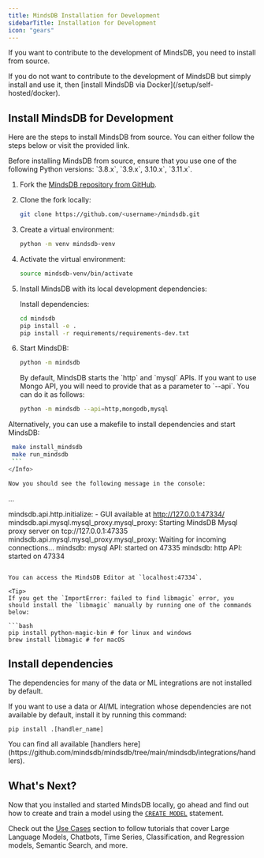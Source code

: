 ```yaml
---
title: MindsDB Installation for Development
sidebarTitle: Installation for Development
icon: "gears"
---
```


If you want to contribute to the development of MindsDB, you need to install from source.

<Info>
If you do not want to contribute to the development of MindsDB but simply install and use it, then [install MindsDB via Docker](/setup/self-hosted/docker).
</Info>

## Install MindsDB for Development

Here are the steps to install MindsDB from source. You can either
follow the steps below or visit the provided link.

<Info>
Before installing MindsDB from source, ensure that you use one of the following Python versions: `3.8.x`, `3.9.x`, 3.10.x`, `3.11.x`.
</Info>

1. Fork the [MindsDB repository from GitHub](https://github.com/mindsdb/mindsdb).

2. Clone the fork locally:

   ```bash
   git clone https://github.com/<username>/mindsdb.git
   ```

3. Create a virtual environment:

   ```bash
   python -m venv mindsdb-venv
   ```

4. Activate the virtual environment:

   ```bash
   source mindsdb-venv/bin/activate
   ```

5. Install MindsDB with its local development dependencies:

   Install dependencies:

   ```bash
   cd mindsdb
   pip install -e .
   pip install -r requirements/requirements-dev.txt
   ```
   
6. Start MindsDB:
   
   ```bash
   python -m mindsdb
   ```

   <Tip>
   By default, MindsDB starts the `http` and `mysql` APIs. If you want to use Mongo API, you will need to provide that as a parameter to `--api`. You can do it as follows:

   ```bash
   python -m mindsdb --api=http,mongodb,mysql
   ```
   </Tip>

<Info>
Alternatively, you can use a makefile to install dependencies and start MindsDB:
  
   ```bash
    make install_mindsdb
    make run_mindsdb
    ```
</Info>

Now you should see the following message in the console:

```
...

mindsdb.api.http.initialize:  - GUI available at http://127.0.0.1:47334/
mindsdb.api.mysql.mysql_proxy.mysql_proxy: Starting MindsDB Mysql proxy server on tcp://127.0.0.1:47335
mindsdb.api.mysql.mysql_proxy.mysql_proxy: Waiting for incoming connections...
mindsdb: mysql API: started on 47335
mindsdb: http API: started on 47334
```

You can access the MindsDB Editor at `localhost:47334`.

<Tip>
If you get the `ImportError: failed to find libmagic` error, you should install the `libmagic` manually by running one of the commands below:

```bash
pip install python-magic-bin # for linux and windows
brew install libmagic # for macOS
```
</Tip>

## Install dependencies

The dependencies for many of the data or ML integrations are not installed by default.

If you want to use a data or AI/ML integration whose dependencies are not available by default, install it by running this command:

```
pip install .[handler_name]
```

<Tip>
You can find all available [handlers here](https://github.com/mindsdb/mindsdb/tree/main/mindsdb/integrations/handlers).
</Tip>

## What's Next?

Now that you installed and started MindsDB locally, go ahead and find out how to create and train a model using the [`CREATE MODEL`](/sql/create/model) statement.

Check out the [Use Cases](/use-cases/overview) section to follow tutorials that cover Large Language Models, Chatbots, Time Series, Classification, and Regression models, Semantic Search, and more.
